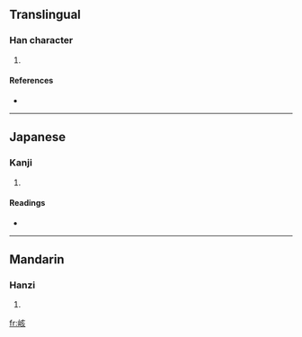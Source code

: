 ==Translingual==

===Han character===
{{Han char|rn=46|rad=山|as=06|sn=9|four=2078<sub>2</sub>|canj=山卜女人 (UYVO)}}

# {{defn|Han|sort=山06}}

====References====
* {{Han ref|kx=0310.250|dkj=08036|dj=0610.180|hdz=10771.160|uh=5CD0|ud=23760|bh=CE79|bd=52857}}

----

==Japanese==

===Kanji===
{{ja-kanji|grade=|rs=山06}}

# {{defn|Japanese|sort=山06}}

====Readings====
* {{ja-readings|on=[[かい]] (kai), [[き]] (ki)|kun=}}

----

==Mandarin==

===Hanzi===
{{cmn-hanzi|pin=[[gāi]] ([[gai1]])|wg=kai<sup>1</sup>}}

# {{defn|Mandarin|sort=山06}}

[[fr:峐]]